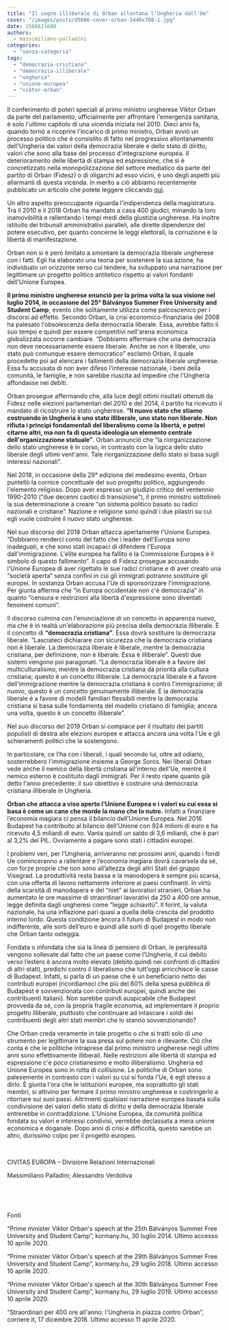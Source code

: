 ```yaml
---
title: "Il sogno illiberale di Orban allontana l'Ungheria dall'Ue"
cover: "/images/posts/d5086-cover-orban-1440x708-1.jpg"
date: 1586621600
authors:
  - massimiliano-palladini
categories: 
  - "senza-categoria"
tags: 
  - "democrazia-cristiana"
  - "democrazia-illiberale"
  - "ungheria"
  - "unione-europea"
  - "viktor-orban"
---
```


Il conferimento di poteri speciali al primo ministro ungherese Viktor Orban da parte del parlamento, ufficialmente per affrontare l'emergenza sanitaria, è solo l'ultimo capitolo di una vicenda iniziata nel 2010. Dieci anni fa, quando tornò a ricoprire l'incarico di primo ministro, Orban avviò un processo politico che è consistito di fatto nel progressivo allontanamento dell'Ungheria dai valori della democrazia liberale e dello stato di diritto, valori che sono alla base del processo d'integrazione europea. Il deterioramento delle libertà di stampa ed espressione, che si è concretizzato nella monopolizzazione del settore mediatico da parte del partito di Orban (Fidesz) o di oligarchi ad esso vicini, è uno degli aspetti più allarmanti di questa vicenda. In merito a ciò abbiamo recentemente pubblicato un articolo che potete leggere cliccando [qui](https://civitaseuropadoteu.wordpress.com/2020/04/04/ungheria-silenziosa-bavaglio-alle-opposizioni-nel-cuore-delleuropa/).

Un altro aspetto preoccupante riguarda l'indipendenza della magistratura. Tra il 2010 e il 2018 Orban ha mandato a casa 400 giudici, minando la loro inamovibilità e rallentando i tempi medi della giustizia ungherese. Ha inoltre istituito dei tribunali amministrativi paralleli, alle dirette dipendenze del potere esecutivo, per quanto concerne le leggi elettorali, la corruzione e la libertà di manifestazione.

Orban non si è però limitato a smontare la democrazia liberale ungherese con i fatti. Egli ha elaborato una teoria per sostenere la sua azione, ha individuato un orizzonte verso cui tendere, ha sviluppato una narrazione per legittimare un progetto politico antitetico rispetto ai valori fondanti dell'Unione Europea.

**Il primo ministro ungherese enunciò per la prima volta la sua visione nel luglio 2014, in occasione del 25° Bálványos Summer Free University and Student Camp**, evento che solitamente utilizza come palcoscenico per i discorsi ad effetto. Secondo Orban, la crisi economico-finanziaria del 2008 ha palesato l'obsolescenza della democrazia liberale. Essa, avrebbe fatto il suo tempo e quindi per essere competitivi nell'arena economica globalizzata occorre cambiare. “Dobbiamo affermare che una democrazia non deve necessariamente essere liberale. Anche se non è liberale, uno stato può comunque essere democratico” esclamò Orban, il quale procedette poi ad elencare i fallimenti della democrazia liberale ungherese. Essa fu accusata di non aver difeso l'interesse nazionale, i beni della comunità, le famiglie, e non sarebbe riuscita ad impedire che l'Ungheria affondasse nei debiti.

Orban prosegue affermando che, alla luce degli ottimi risultati ottenuti da Fidesz nelle elezioni parlamentari del 2010 e del 2014, il partito ha ricevuto il mandato di ricostruire lo stato ungherese. **“Il nuovo stato che stiamo costruendo in Ungheria è uno stato illiberale, uno stato non liberale. Non rifiuta i princìpi fondamentali del liberalismo come la libertà, e potrei citarne altri, ma non fa di questa ideologia un elemento centrale dell'organizzazione statuale”**. Orban annunciò che “la riorganizzazione dello stato ungherese è in corso, in contrasto con la logica dello stato liberale degli ultimi vent'anni. Tale riorganizzazione dello stato si basa sugli interessi nazionali”.

Nel 2018, in occasione della 29° edizione del medesimo evento, Orban puntellò la cornice concettuale del suo progetto politico, aggiungendo l'elemento religioso. Dopo aver espresso un giudizio critico del ventennio 1990-2010 (“due decenni caotici di transizione”), il primo ministro sottolineò la sua determinazione a creare “un sistema politico basato su radici nazionali e cristiane”. Nazione e religione sono quindi i due pilastri su cui egli vuole costruire il nuovo stato ungherese.

Nel suo discorso del 2018 Orban attacca apertamente l'Unione Europea. “Dobbiamo renderci conto del fatto che i leader dell'Europa sono inadeguati, e che sono stati incapaci di difendere l'Europa dall'immigrazione. L'elite europea ha fallito e la Commissione Europea è il simbolo di questo fallimento”. Il capo di Fidesz prosegue accusando l'Unione Europea di aver rigettato le sue radici cristiane e di aver creato una “società aperta” senza confini in cui gli immigrati potranno sostituire gli europei. In sostanza Orban accusa l'Ue di sponsorizzare l'immigrazione. Per giunta afferma che “in Europa occidentale non c'è democrazia” in quanto “censura e restrizioni alla libertà d'espressione sono diventati fenomeni comuni”.

Il discorso culmina con l'enunciazione di un concetto in apparenza nuovo, ma che è in realtà un'elaborazione più precisa della democrazia illiberale. È il concetto di **“democrazia cristiana”**. Essa dovrà sostituire la democrazia liberale. “Lasciateci dichiarare con sicurezza che la democrazia cristiana non è liberale. La democrazia liberale è liberale, mentre la democrazia cristiana, per definizione, non è liberale. Essa è illiberale”. Questi due sistemi vengono poi paragonati. “La democrazia liberale è a favore del multiculturalismo, mentre la democrazia cristiana dà priorità alla cultura cristiana; questo è un concetto illiberale. La democrazia liberale è a favore dell'immigrazione mentre la democrazia cristiana è contro l'immigrazione; di nuovo, questo è un concetto genuinamente illiberale. E la democrazia liberale è a favore di modelli familiari flessibili mentre la democrazia cristiana si basa sulle fondamenta del modello cristiano di famiglia; ancora una volta, questo è un concetto illiberale”.

Nel suo discorso del 2019 Orban si compiace per il risultato dei partiti populisti di destra alle elezioni europee e attacca ancora una volta l'Ue e gli schieramenti politici che la sostengono.

In particolare, ce l'ha con i liberali, i quali secondo lui, oltre ad odiarlo, sosterrebbero l'immigrazione insieme a George Soros. Nei liberali Orban vede anche il nemico della libertà cristiana all'interno dell'Ue, mentre il nemico esterno è costituito dagli immigrati. Per il resto ripete quanto già detto l'anno precedente: il suo obiettivo è costruire una democrazia cristiana illiberale in Ungheria.

**Orban che attacca a viso aperto l'Unione Europea e i valori su cui essa si basa è come un cane che morde la mano che lo nutre.** Infatti a finanziare l’economia magiara ci pensa il bilancio dell’Unione Europea. Nel 2016 Budapest ha contribuito al bilancio dell’Unione con 924 milioni di euro e ha ricevuto 4,5 miliardi di euro. Vanta quindi un saldo di 3,6 miliardi, che è pari al 3,2% del PIL. Ovviamente a pagare sono stati i cittadini europei.

I problemi veri, per l’Ungheria, arriveranno nei prossimi anni, quando i fondi Ue cominceranno a rallentare e l’economia magiara dovrà cavarsela da sé, con forze proprie che non sono all’altezza degli altri Stati del gruppo Visegrad. La produttività resta bassa e la manodopera è sempre più scarsa, con una offerta di lavoro nettamente inferiore ai paesi confinanti. In virtù della scarsità di manodopera e del “niet” ai lavoratori stranieri, Orban ha aumentato le ore massime di straordinari lavorativi da 250 a 400 ore annue, legge definita dagli ungheresi come “legge schiavitù”. Il forint, la valuta nazionale, ha una inflazione pari quasi a quella della crescita del prodotto interno lordo. Questa condizione àncora il futuro di Budapest in modo non indifferente, alle sorti dell’euro e quindi alle sorti di quel progetto liberale che Orban tanto osteggia.

Fondata o infondata che sia la linea di pensiero di Orban, le perplessità vengono sollevate dal fatto che un paese come l’Ungheria, il cui debito verso l’estero è ancora molto elevato (debito quindi nei confronti di cittadini di altri stati), predichi contro il liberalismo che tutt’oggi arricchisce le casse di Budapest. Infatti, si parla di un paese che è un beneficiario netto dei contributi europei (ricordiamoci che più del 60% della spesa pubblica di Budapest è sovvenzionata con contributi europei, quindi anche dei contribuenti italiani). Non sarebbe quindi auspicabile che Budapest provveda da sé, con la propria fragile economia, ad implementare il proprio progetto illiberale, piuttosto che continuare ad intascare i soldi dei contribuenti degli altri stati membri che lo stanno sovvenzionando?

Che Orban creda veramente in tale progetto o che si tratti solo di uno strumento per legittimare la sua presa sul potere non è rilevante. Ciò che conta è che le politiche intraprese dal primo ministro ungherese negli ultimi anni sono effettivamente illiberali. Nelle restrizioni alle libertà di stampa ed espressione c'è poco cristianesimo e molto illiberalismo. Ungheria ed Unione Europea sono in rotta di collisione. Le politiche di Orban sono palesemente in contrasto con i valori su cui si fonda l'Ue, è egli stesso a dirlo. È giunta l'ora che le istituzioni europee, ma soprattutto gli stati membri, si attivino per fermare il primo ministro ungherese e costringerlo a ritornare sui suoi passi. Altrimenti qualsiasi narrazione europea basata sulla condivisione dei valori dello stato di diritto e della democrazia liberale entrerebbe in contraddizione. L'Unione Europea, da comunità politica fondata su valori e interessi condivisi, verrebbe declassata a mera unione economica e doganale. Dopo anni di crisi e difficoltà, questo sarebbe un altro, durissimo colpo per il progetto europeo.

 

CIVITAS EUROPA – Divisione Relazioni Internazionali

Massimiliano Palladini; Alessandro Verdoliva

 

 

Fonti

“Prime minister Viktor Orban's speech at the 25th Bálványos Summer Free University and Student Camp”, kormany.hu, 30 luglio 2014. Ultimo accesso 10 aprile 2020.

“Prime minister Viktor Orban's speech at the 29th Bálványos Summer Free University and Student Camp”, kormany.hu, 29 luglio 2018. Ultimo accesso 10 aprile 2020.

“Prime minister Viktor Orban's speech at the 30th Bálványos Summer Free University and Student Camp”, kormany.hu, 29 luglio 2019. Ultimo accesso 10 aprile 2020.

“Straordinari per 400 ore all'anno: l'Ungheria in piazza contro Orban”, corriere.it, 17 dicembre 2018. Ultimo accesso 11 aprile 2020.
